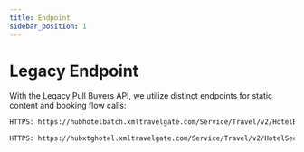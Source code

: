 ```yaml
---
title: Endpoint
sidebar_position: 1
---
```


# Legacy Endpoint

With the Legacy Pull Buyers API, we utilize distinct endpoints for static content and booking flow calls:

```html title="For static content calls:"
HTTPS: https://hubhotelbatch.xmltravelgate.com/Service/Travel/v2/HotelBatchSecure.svc
```

```html title="For shopping flow calls:"
HTTPS: https://hubxtghotel.xmltravelgate.com/Service/Travel/v2/HotelSecure.svc
```